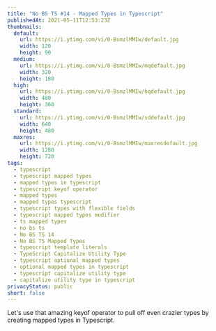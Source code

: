 ```yaml
---
title: "No BS TS #14 - Mapped Types in Typescript"
publishedAt: 2021-05-11T12:53:23Z
thumbnails:
  default:
    url: https://i.ytimg.com/vi/0-BsmzlMMIw/default.jpg
    width: 120
    height: 90
  medium:
    url: https://i.ytimg.com/vi/0-BsmzlMMIw/mqdefault.jpg
    width: 320
    height: 180
  high:
    url: https://i.ytimg.com/vi/0-BsmzlMMIw/hqdefault.jpg
    width: 480
    height: 360
  standard:
    url: https://i.ytimg.com/vi/0-BsmzlMMIw/sddefault.jpg
    width: 640
    height: 480
  maxres:
    url: https://i.ytimg.com/vi/0-BsmzlMMIw/maxresdefault.jpg
    width: 1280
    height: 720
tags:
  - typescript
  - typescript mapped types
  - mapped types in typescript
  - typescript keyof operator
  - mapped types
  - mapped types typescript
  - typescript types with flexible fields
  - typescript mapped types modifier
  - ts mapped types
  - no bs ts
  - No BS TS 14
  - No BS TS Mapped Types
  - typescript template literals
  - TypeScript Capitalize Utility Type
  - typescript optional mapped types
  - optional mapped types in typescript
  - typescript capitalize utility type
  - capitalize utility type in typescript
privacyStatus: public
short: false
---
```

  
Let's use that amazing keyof operator to pull off even crazier types by creating mapped types in Typescript.

